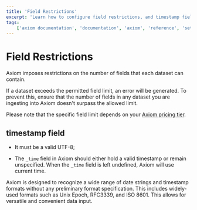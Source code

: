 ```yaml
---
title: 'Field Restrictions'
excerpt: 'Learn how to configure field restrictions, and timestamp field.'
tags:
    ['axiom documentation', 'documentation', 'axiom', 'reference', 'settings', 'field restrictions', 'time stamp', 'time stamp field']
---
```


# Field Restrictions

Axiom imposes restrictions on the number of fields that each dataset can contain. 

If a dataset exceeds the permitted field limit, an error will be generated. To prevent this, ensure that the number of fields in any dataset you are ingesting into Axiom doesn't surpass the allowed limit.

Please note that the specific field limit depends on your [Axiom pricing tier](/pricing).

## timestamp field

- It must be a valid UTF-8;

- The `_time` field in Axiom should either hold a valid timestamp or remain unspecified. When the `_time` field is left undefined, Axiom will use current time.

Axiom is designed to recognize a wide range of date strings and timestamp formats without any preliminary format specification. This includes widely-used formats such as Unix Epoch, RFC3339, and ISO 8601. This allows for versatile and convenient data input.
